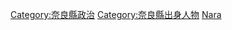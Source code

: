 {{日本行政區劃分類導航|政治人物}}

[[Category:奈良縣政治|Category:奈良縣政治]]
[[Category:奈良縣出身人物|Category:奈良縣出身人物]]
[[Category:日本各都道府縣政治人物|Nara]]